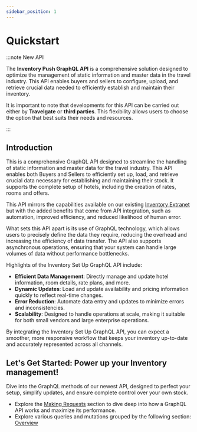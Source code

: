 ```yaml
---
sidebar_position: 1
---
```


# Quickstart

:::note New API

The **Inventory Push GraphQL API** is a comprehensive solution designed to optimize the management of static information and master data in the travel industry. This API enables buyers and sellers to configure, upload, and retrieve crucial data needed to efficiently establish and maintain their inventory.

It is important to note that developments for this API can be carried out either by **Travelgate** or **third parties**. This flexibility allows users to choose the option that best suits their needs and resources.

:::

## Introduction

This is a comprehensive GraphQL API designed to streamline the handling of static information and master data for the travel industry. This API enables both Buyers and Sellers to efficiently set up, load, and retrieve crucial data necessary for establishing and maintaining their stock. It supports the complete setup of hotels, including the creation of rates, rooms and offers.

This API mirrors the capabilities available on our existing [Inventory Extranet](/docs/apps/inventory/extranet/overview) but with the added benefits that come from API integration, such as automation, improved efficiency, and reduced likelihood of human error.

What sets this API apart is its use of GraphQL technology, which allows users to precisely define the data they require, reducing the overhead and increasing the efficiency of data transfer. The API also supports asynchronous operations, ensuring that your system can handle large volumes of data without performance bottlenecks.

Highlights of the Inventory Set Up GraphQL API include:
* **Efficient Data Management**: Directly manage and update hotel information, room details, rate plans, and more.
* **Dynamic Updates**: Load and update availability and pricing information quickly to reflect real-time changes.
* **Error Reduction**: Automate data entry and updates to minimize errors and inconsistencies.
* **Scalability**: Designed to handle operations at scale, making it suitable for both small vendors and large enterprise operations.

By integrating the Inventory Set Up GraphQL API, you can expect a smoother, more responsive workflow that keeps your inventory up-to-date and accurately represented across all channels.

## Let's Get Started: Power up your Inventory management!
Dive into the GraphQL methods of our newest API, designed to perfect your setup, simplify updates, and ensure complete control over your own stock.

- Explore the [Making Requests](./making-requests/endpoint) section to dive deep into how a GraphQL API works and maximize its performance.
- Explore various queries and mutations grouped by the following section: [Overview](./product-load/overview)

